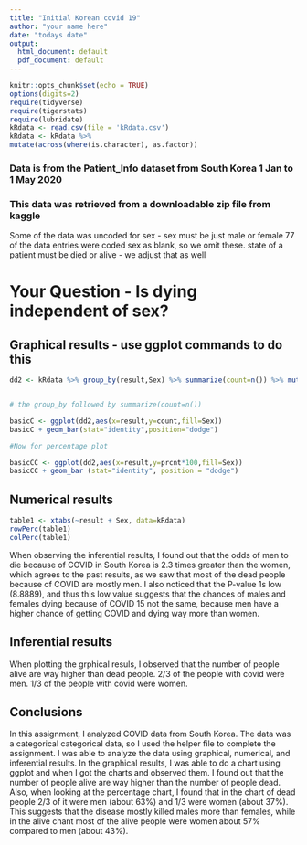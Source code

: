 ```yaml
---
title: "Initial Korean covid 19"
author: "your name here"
date: "todays date"
output:
  html_document: default
  pdf_document: default
---
```


```r
knitr::opts_chunk$set(echo = TRUE)
options(digits=2)
require(tidyverse)
require(tigerstats)
require(lubridate)
kRdata <- read.csv(file = 'kRdata.csv')
kRdata <- kRdata %>%
mutate(across(where(is.character), as.factor))

```
### Data is from the Patient_Info dataset from South Korea 1 Jan to 1 May 2020
### This data was retrieved from a downloadable zip file from kaggle

Some of the data was uncoded for sex - sex must be just male or female
77 of the data entries were coded sex  as blank, so we omit these.
state of a patient must be died or alive - we adjust that as well   
  
# Your Question - Is dying independent of sex?






## Graphical results - use ggplot commands to do this  
```r
dd2 <- kRdata %>% group_by(result,Sex) %>% summarize(count=n()) %>% mutate(prcnt=count/sum(count))


# the group_by followed by summarize(count=n())

basicC <- ggplot(dd2,aes(x=result,y=count,fill=Sex)) 
basicC + geom_bar(stat="identity",position="dodge")

#Now for percentage plot

basicCC <- ggplot(dd2,aes(x=result,y=prcnt*100,fill=Sex))
basicCC + geom_bar (stat="identity", position = "dodge")
```


  





  
## Numerical results
```r
table1 <- xtabs(~result + Sex, data=kRdata)
rowPerc(table1)
colPerc(table1)
```






When observing the inferential results, I found out that the odds of men to die because of COVID in South Korea is 2.3 times greater than the women, which agrees to the past results, as we saw that most of the dead people because of COVID are mostly men. I also noticed that the P-value 1s low (8.8889), and thus this low value suggests that the chances of males and females dying because of COVID 15 not the same, because men have a higher chance of getting COVID and dying way more than women.


## Inferential results 


When plotting the grphical resuls, I observed that the number of people alive are way higher than dead people. 2/3 of the people with covid were men. 1/3 of the people with covid were women.

## Conclusions

In this assignment, I analyzed COVID data from South Korea. The data was a categorical categorical data, so I used the helper file to complete the assignment. I was able to analyze the data  using graphical, numerical, and inferential results. In the graphical results, I was able to do a chart using ggplot and when I got the charts and observed them. I found out that the number of people alive are way higher than the number of people dead. Also, when looking at the percentage chart, I found that in the chart of dead people 2/3 of it were men (about 63%) and 1/3 were women (about 37%). This suggests that the disease mostly killed males more than females, while in the alive chant most of the alive people were women about 57% compared to men (about 43%).


